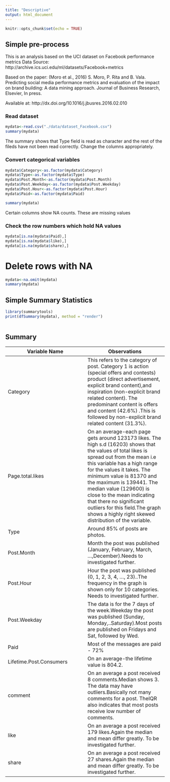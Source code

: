 ```yaml
---
title: "Descriptive"
output: html_document
---
```


```r
knitr::opts_chunk$set(echo = TRUE)
```

## Simple pre-process

This is an analysis based on the UCI dataset on Facebook performance metrics
Data Source: http://archive.ics.uci.edu/ml/datasets/Facebook+metrics   

Based on the paper:
 (Moro et al., 2016) S. Moro, P. Rita and B. Vala. Predicting social media performance metrics and evaluation 
   of the impact on brand building: A data mining approach. Journal of Business Research, Elsevier, In press.
 
   Available at: http://dx.doi.org/10.1016/j.jbusres.2016.02.010
   
### Read dataset
```r
mydata<-read.csv("./data/dataset_Facebook.csv")
summary(mydata)

```
The summary shows that Type field is read as character and the rest of the fileds have not been read correctly.
Change the columns appropriately.  

### Convert categorical variables
```r

mydata$Category<-as.factor(mydata$Category)
mydata$Type<-as.factor(mydata$Type)
mydata$Post.Month<-as.factor(mydata$Post.Month)
mydata$Post.Weekday<-as.factor(mydata$Post.Weekday)
mydata$Post.Hour<-as.factor(mydata$Post.Hour)
mydata$Paid<-as.factor(mydata$Paid)
```
```r
summary(mydata)
```
Certain columns show NA counts. These are missing values 

### Check the row numbers which hold NA values
```r
mydata[is.na(mydata$Paid),]
mydata[is.na(mydata$like),]
mydata[is.na(mydata$share),]
```
# Delete rows with NA
```r
mydata<-na.omit(mydata) 
summary(mydata)

```

## Simple Summary Statistics

```r
library(summarytools)
print(dfSummary(mydata), method = "render")
        
```

## Summary 

Variable Name          | Observations
-------------          | -------------
Category               | This refers to the category of post. Category 1 is action (special offers and contests) product                             (direct advertisement, explicit brand content),and inspiration (non-explicit brand related                                  content). The predominant content is offers and content (42.6%) .This is followed by non-explicit                           brand related content (31.3%).
Page.total.likes       | On an average-each page gets around 123173 likes. The high s.d (16203) shows that the values of                             total likes is spread out from the mean i.e this variable has a high range for the values it takes.                          The minimum value is 81370 and the maximum is 139441. The median value (129600) is close to the                             mean indicating that there no significant outliers for this field.The graph shows a highly right                            skewed distribution of the variable.
Type                   | Around 85% of posts are photos.  
Post.Month             | Month the post was published (January, February, March, …,December).Needs to investigated further. 
Post.Hour              | Hour the post was published (0, 1, 2, 3, 4, …, 23)..The frequency in the graph is shown only for 10                          categories. Needs to investigated further.
Post.Weekday           | The data is for the 7 days of the week.Weekday the post was published (Sunday,                                              Monday,..Saturday).Most posts are published on Fridays and Sat, followed by Wed.
Paid                   | Most of the messages are paid - 72%
Lifetime.Post.Consumers| On an average-the lifetime value is  804.2.
comment                | On an average a post received 8 comments.Median shows 3. The data may have outliers.Basically not                           many comments for a post. TheIQR also indicates that most posts receive low number of comments.
like                   | On an average a post received 179 likes.Again the median and mean differ greatly. To be                                     investigated further.
share                  | On an average a post received 27 shares.Again the median and mean differ greatly. To be                                     investigated further.







